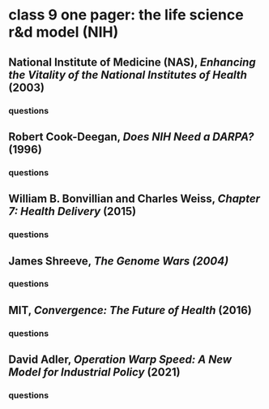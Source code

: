 # class 9 one pager: the life science r&d model (NIH)

## National Institute of Medicine (NAS), _Enhancing the Vitality of the National Institutes of Health_ (2003)

### questions

## Robert Cook-Deegan, _Does NIH Need a DARPA?_ (1996)

### questions

## William B. Bonvillian and Charles Weiss, _Chapter 7: Health Delivery_ (2015)

### questions

## James Shreeve, _The Genome Wars (2004)_

### questions

## MIT, _Convergence: The Future of Health_ (2016)

### questions

## David Adler, _Operation Warp Speed: A New Model for Industrial Policy_ (2021)

### questions